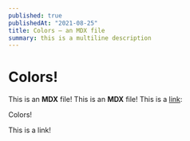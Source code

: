 ```yaml
---
published: true
publishedAt: "2021-08-25"
title: Colors — an MDX file
summary: this is a multiline description
---
```


# Colors!

This is an **MDX** file!
This is an **MDX** file!
This is a [link](https://www.google.com):

<MDXTitle color="yellow">Colors!</MDXTitle>

<MDXLink href="/">This is a link!</MDXLink>
